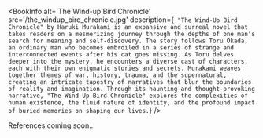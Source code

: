 
<BookInfo
  alt='The Wind-up Bird Chronicle'
  src='/the_windup_bird_chronicle.jpg'
  description={`
"The Wind-Up Bird Chronicle" by Haruki Murakami is an expansive and surreal novel that takes readers on a mesmerizing journey through the depths of one man's search for meaning and self-discovery. The story follows Toru Okada, an ordinary man who becomes embroiled in a series of strange and interconnected events after his cat goes missing. As Toru delves deeper into the mystery, he encounters a diverse cast of characters, each with their own enigmatic stories and secrets. Murakami weaves together themes of war, history, trauma, and the supernatural, creating an intricate tapestry of narratives that blur the boundaries of reality and imagination. Through its haunting and thought-provoking narrative, "The Wind-Up Bird Chronicle" explores the complexities of human existence, the fluid nature of identity, and the profound impact of buried memories on shaping our lives.`}
/>

References coming soon...

